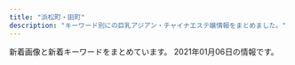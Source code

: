 ```yaml
---
title: "浜松町・田町"
description: "キーワード別にの巨乳アジアン・チャイナエステ嬢情報をまとめました。"
---
```


新着画像と新着キーワードをまとめています。
2021年01月06日の情報です。

<DmmAffiliateIns />
<KeywordTable
  shops={
    [
    {
        "url": "http://es-best.info/",
        "keywords": {
            "D": 4,
            "C": 4,
            "86": 6,
            "85": 4
        },
        "name": "\u30d9\u30b9\u30c8",
        "img_links": [
            "http://es-best.info/staffPhoto/s20191003002337.jpg",
            "http://es-best.info/staffPhoto/s20190413161507.jpg",
            "http://es-best.info/images/access/05.jpg",
            "http://es-best.info/staffPhoto/s20190304234528.jpg",
            "http://es-best.info/js/sliderLine/slide_next.png",
            "http://es-best.info/images/access/01.jpg",
            "http://es-best.info/staffPhoto/s20190304234324.jpg",
            "http://es-best.info/images/access/03.jpg",
            "http://es-best.info/images/store/052.jpg",
            "http://es-best.info/staffPhoto/s20190304234059.jpg",
            "http://es-best.info/images/access/02.jpg",
            "http://es-best.info/images/slider1/02.jpg",
            "http://es-best.info/staffPhoto/b20191003002337.jpg",
            "http://es-best.info/images/access/04.jpg",
            "http://es-best.info/staffPhoto/s20190220185555.jpg",
            "http://es-best.info/images/slider1/04.jpg",
            "http://es-best.info/staffPhoto/b20190304234528.jpg",
            "http://es-best.info/staffPhoto/b20190413161507.jpg",
            "http://es-best.info/uploadfiles/images/campaignEsBestInfo.jpg",
            "http://es-best.info/staffPhoto/b20190304234324.jpg",
            "http://es-best.info/staffPhoto/b20190220185555.jpg",
            "http://es-best.info/images/slider1/01.jpg",
            "http://es-best.info/staffPhoto/b20190304234059.jpg",
            "http://es-best.info/images/returnBtn.png",
            "http://es-best.info/js/sliderLine/slide_prev.png",
            "http://es-best.info/images/access/06.jpg"
        ],
        "station": "JR\u6d5c\u677e\u753a\u99c5\u5317\u53e3"
    },
    {
        "keywords": {
            "85": 4,
            "E": 6,
            "84": 4,
            "88": 10,
            "87": 6
        },
        "station": "JR\u7530\u753a\u99c5\u4e09\u7530\u53e3",
        "name": "Tami",
        "url": "http://body-heal.net/",
        "img_links": [
            "http://body-heal.net/images/access/01.jpg",
            "http://body-heal.net/images/store/05.jpg",
            "http://body-heal.net/images/show.jpg",
            "http://body-heal.net/staffPhoto/b20190117105438.jpg",
            "http://body-heal.net/images/access/05.jpg",
            "http://body-heal.net/staffPhoto/b20180926231950.jpg",
            "http://body-heal.net/images/store/01.jpg",
            "http://body-heal.net/images/access/02.jpg",
            "http://body-heal.net/images/access/04.jpg",
            "http://body-heal.net/images/store/04.jpg",
            "http://body-heal.net/images/access/03.jpg",
            "http://body-heal.net/staffPhoto/b20190608220420.jpg",
            "http://body-heal.net/staffPhoto/b20190608222039.jpg",
            "http://body-heal.net/staffPhoto/b20190120201033.jpg",
            "http://body-heal.net/images/store/06.jpg",
            "http://body-heal.net/staffPhoto/b20190218130854.jpg",
            "http://body-heal.net/js/sliderLine/slide_next.png",
            "http://body-heal.net/uploadfiles/images/campaignBodyHealNet.jpg",
            "http://body-heal.net/staffPhoto/b20180721035111.jpg",
            "http://body-heal.net/js/sliderLine/slide_prev.png"
        ]
    },
    {
        "img_links": [
            "http://heal-arm.com/media/sites/6/elementor/thumbs/favicon-p04pr4k6jngsiakzwccm2bkknysbm22i953lrof2dk.png",
            "http://heal-arm.com/media/sites/6/2020/05/favicon.png",
            "http://heal-arm.com/media/sites/6/2020/05/1.jpg",
            "http://heal-arm.com/media/sites/6/2020/05/4.jpg",
            "http://heal-arm.com/media/sites/6/2020/05/2.jpg",
            "http://heal-arm.com/media/sites/6/2020/05/3-1.jpg",
            "http://heal-arm.com/media/sites/6/2020/05/1-1.jpg",
            "http://heal-arm.com/media/sites/6/2020/12/2.jpg",
            "http://heal-arm.com/media/sites/6/2020/12/1.jpg",
            "http://heal-arm.com/media/sites/6/2020/05/2-1.jpg",
            "http://heal-arm.com/media/sites/6/2020/05/3.jpg"
        ],
        "name": "\u862d \u990a\u8eab\u9928",
        "url": "http://heal-arm.com/",
        "keywords": {},
        "station": "JR\u65b0\u6a4b\u99c5\u65e5\u6bd4\u8c37\u53e3"
    },
    {
        "station": "JR\u65b0\u6a4b\u99c5\u70cf\u68ee\u53e3",
        "name": "\u30a2\u30ea\u30b9 Aroma \u65b0\u6a4b\u5e97",
        "keywords": {},
        "url": "http://romantic-est.com/",
        "img_links": [
            "http://romantic-est.com/images/mainvisual_02_s.jpg",
            "http://romantic-est.com/images/sw_tel.png",
            "http://romantic-est.com/images/mainvisual_01_s.jpg",
            "http://romantic-est.com/images/cg032.jpg",
            "http://romantic-est.com/images/cg041.jpg",
            "http://romantic-est.com/images/mainvisual_02.jpg",
            "http://romantic-est.com/images/icon_new.png",
            "http://romantic-est.com/images/cg03.jpg",
            "http://romantic-est.com/images/head_therapist.jpg",
            "http://romantic-est.com/images/cg021.jpg",
            "http://romantic-est.com/images/cg05.jpg",
            "http://romantic-est.com/images/cg01.jpg",
            "http://romantic-est.com/images/mainvisual_01.jpg",
            "http://romantic-est.com/images/con02.jpg",
            "http://romantic-est.com/images/cg011.jpg",
            "http://romantic-est.com/images/sys01.jpg",
            "http://romantic-est.com/images/con03.jpg",
            "http://romantic-est.com/images/cg031.jpg",
            "http://romantic-est.com/images/con01.jpg",
            "http://romantic-est.com/images/cg04.jpg",
            "http://romantic-est.com/images/head_interior.jpg",
            "http://romantic-est.com/images/trigger.jpg",
            "http://romantic-est.com/images/sys02.jpg",
            "http://romantic-est.com/images/req_03.jpg",
            "http://romantic-est.com/images/sys03.jpg",
            "http://romantic-est.com/images/cg06.jpg",
            "http://romantic-est.com/images/cg02.jpg",
            "http://romantic-est.com/images/sw_home.png"
        ]
    },
    {
        "img_links": [],
        "name": "\u68ee\u306e\u9999",
        "url": "https://www.morinokaori-massage.com/",
        "keywords": {},
        "station": "JR\u7530\u753a\u99c5\u897f\u53e3"
    },
    {
        "url": "http://www.shiawasenojikan.esjp.info/",
        "name": "\u5e78\u305b\u306e\u6642\u9593",
        "keywords": {
            "88": 1,
            "86": 1,
            "87": 3,
            "D": 5
        },
        "img_links": [
            "http://www.shiawasenojikan.esjp.info/images/tel.jpg",
            "http://www.shiawasenojikan.esjp.info/images/news.jpg",
            "http://www.shiawasenojikan.esjp.info/files/015.jpg",
            "http://www.shiawasenojikan.esjp.info/images/staff_t.jpg",
            "http://www.shiawasenojikan.esjp.info/images/mobile.jpg",
            "http://www.shiawasenojikan.esjp.info/files/010.jpg",
            "http://www.shiawasenojikan.esjp.info/files/003.jpg",
            "http://www.shiawasenojikan.esjp.info/files/009.jpg",
            "http://www.shiawasenojikan.esjp.info/images/int2.jpg",
            "http://www.shiawasenojikan.esjp.info/images/head.jpg",
            "http://www.shiawasenojikan.esjp.info/images/link_t.jpg",
            "http://www.shiawasenojikan.esjp.info/images/sys2.jpg",
            "http://www.shiawasenojikan.esjp.info/images/interior_t.jpg",
            "http://www.shiawasenojikan.esjp.info/files/001.jpg",
            "http://www.shiawasenojikan.esjp.info/images/sys1.jpg"
        ],
        "station": "JR\u65b0\u6a4b\u99c5\u65e5\u6bd4\u8c37\u53e3"
    },
    {
        "keywords": {},
        "name": "\u6625\u306e\u5bb6",
        "img_links": [
            "http://www.k-harunoie.info/imge/service3.jpg",
            "http://www.k-harunoie.info/imge/p-1.jpg",
            "http://www.k-harunoie.info/imge/p-4.jpg",
            "http://www.k-harunoie.info/imge/int2.png",
            "http://www.k-harunoie.info/imge/p-2.jpg",
            "http://www.k-harunoie.info/imge/service1.jpg",
            "http://www.k-harunoie.info/imge/s0.png",
            "http://www.k-harunoie.info/imge/staff_t.jpg",
            "http://www.k-harunoie.info/imge/sys.png",
            "http://www.k-harunoie.info/imge/tel.png",
            "http://www.k-harunoie.info/imge/s1.png",
            "http://www.k-harunoie.info/imge/ta.png",
            "http://www.k-harunoie.info/imge/service2.jpg",
            "http://www.k-harunoie.info/imge/p-5.jpg",
            "http://www.k-harunoie.info/imge/interior_t.jpg",
            "http://www.k-harunoie.info/imge/botton.jpg"
        ],
        "url": "http://www.k-harunoie.info/",
        "station": "JR\u7530\u753a\u99c5\u6771\u53e3"
    },
    {
        "station": "JR\u6d5c\u677e\u753a\u99c5\u5317\u53e3",
        "name": "Artemis",
        "keywords": {
            "E": 7,
            "F": 14,
            "C": 14
        },
        "url": "https://hamamatsucho-esthe.work/",
        "img_links": [
            "https://hamamatsucho-esthe.work/room/esthe2.jpg",
            "https://hamamatsucho-esthe.work/button/blog.png",
            "https://hamamatsucho-esthe.work/2019/11/05/nanami-s1.jpg",
            "https://hamamatsucho-esthe.work/2018/09/10/misa-s1.jpg",
            "https://hamamatsucho-esthe.work/images/clear.png",
            "https://hamamatsucho-esthe.work/staff/maki-l1.jpg",
            "https://hamamatsucho-esthe.work/staff/sora-l1.jpg",
            "https://hamamatsucho-esthe.work/menu/gallery.png",
            "https://hamamatsucho-esthe.work/images/main1.jpg",
            "https://hamamatsucho-esthe.work/menu/home.png",
            "https://hamamatsucho-esthe.work/staff/maki-s1.jpg",
            "https://hamamatsucho-esthe.work/staff/momo-s1.jpg",
            "https://hamamatsucho-esthe.work/room/esthe3.jpg",
            "https://hamamatsucho-esthe.work/icon/google_plus.png",
            "https://hamamatsucho-esthe.work/images/footer-r.png",
            "https://hamamatsucho-esthe.work/button/staff.png",
            "https://hamamatsucho-esthe.work/staff/nanami-l1.jpg",
            "https://hamamatsucho-esthe.work/room/4-s.jpg",
            "https://hamamatsucho-esthe.work/2019/06/14/riri-s1.jpg",
            "https://hamamatsucho-esthe.work/menu/friend.png",
            "https://hamamatsucho-esthe.work/staff/sora-s1.jpg",
            "https://hamamatsucho-esthe.work/room/esthe1.jpg",
            "https://hamamatsucho-esthe.work/2019/05/25/koko-s1.jpg",
            "https://hamamatsucho-esthe.work/staff/yuki-l1.jpg",
            "https://hamamatsucho-esthe.work/2020/11/06/momo-s1.jpg",
            "https://hamamatsucho-esthe.work/room/2-l.jpg",
            "https://hamamatsucho-esthe.work/icon/twitter.png",
            "https://hamamatsucho-esthe.work/icon/facebook.png",
            "https://hamamatsucho-esthe.work/2019/01/14/emi-s1.jpg",
            "https://hamamatsucho-esthe.work/images/qrcode.png",
            "https://hamamatsucho-esthe.work/room/4-l.jpg",
            "https://hamamatsucho-esthe.work/2018/12/26/sayaka-s1.jpg",
            "https://hamamatsucho-esthe.work/2020/01/05/yuki-s1.jpg",
            "https://hamamatsucho-esthe.work/room/3-l.jpg",
            "https://hamamatsucho-esthe.work/room/1-s.jpg",
            "https://hamamatsucho-esthe.work/2019/05/25/riko-s1.jpg",
            "https://hamamatsucho-esthe.work/staff/yuki-s1.jpg",
            "https://hamamatsucho-esthe.work/room/2-s.jpg",
            "https://hamamatsucho-esthe.work/button/home.png",
            "https://hamamatsucho-esthe.work/staff/momo-l1.jpg",
            "https://hamamatsucho-esthe.work/icon/line.png",
            "https://hamamatsucho-esthe.work/2018/11/09/kana-s1.jpg",
            "https://hamamatsucho-esthe.work/menu/info.png",
            "https://hamamatsucho-esthe.work/room/1-l.jpg",
            "https://hamamatsucho-esthe.work/images/flower.png",
            "https://hamamatsucho-esthe.work/2020/07/30/maki-s1.jpg",
            "https://hamamatsucho-esthe.work/2018/09/10/sora-s1.jpg",
            "https://hamamatsucho-esthe.work/staff/riko-s1.jpg",
            "https://hamamatsucho-esthe.work/images/footer-l.png",
            "https://hamamatsucho-esthe.work/menu/blog.png",
            "https://hamamatsucho-esthe.work/room/3-s.jpg",
            "https://hamamatsucho-esthe.work/staff/nanami-s1.jpg",
            "https://hamamatsucho-esthe.work/images/main-sp.jpg"
        ]
    },
    {
        "keywords": {
            "\u80f8": 4,
            "\u4e73": 4,
            "D": 6,
            "G": 1,
            "F": 2,
            "\u30bb\u30af\u30b7\u30fc": 2,
            "E": 14
        },
        "name": "Aroma Coco8",
        "url": "https://aroma-queen.work/",
        "station": "JR\u65b0\u6a4b\u99c5\u70cf\u68ee\u53e3",
        "img_links": [
            "https://aroma-queen.work/images/st/st_kiki_1.jpg",
            "https://aroma-queen.work/images/st/st_rinda_0.jpg",
            "https://aroma-queen.work/images/st/st_aigo.jpg",
            "https://aroma-queen.work/images/st/st_get_3.jpg",
            "https://aroma-queen.work/images/st/st_sofea_2.jpg",
            "https://aroma-queen.work/images/st/st_anan.jpg",
            "https://aroma-queen.work/images/st/st_pink_2.jpg",
            "https://aroma-queen.work/images/st/st_mai_1.jpg",
            "https://aroma-queen.work/images/st/st_rei.jpg",
            "https://aroma-queen.work/images/st/st_aiko_1.jpg",
            "https://aroma-queen.work/images/st/st_ou_1.jpg",
            "https://aroma-queen.work/images/st/st_dan_2.jpg",
            "https://aroma-queen.work/images/st/st_nuna.jpg",
            "https://aroma-queen.work/images/st/st_party_2.jpg",
            "https://aroma-queen.work/images/st/st_ai1.jpg",
            "https://aroma-queen.work/images/st/st_bibi_2.jpg",
            "https://aroma-queen.work/images/st/st_koy_2.jpg",
            "https://aroma-queen.work/images/st/st_emi.jpg",
            "https://aroma-queen.work/images/st/st_koko_1.jpg",
            "https://aroma-queen.work/images/st/st_20_1.jpg",
            "https://aroma-queen.work/images/st/st_hara2.jpg",
            "https://aroma-queen.work/images/st/st_eri.jpg",
            "https://aroma-queen.work/images/st/st_rinda_2.jpg",
            "https://aroma-queen.work/images/st/st_rei_1.jpg",
            "https://aroma-queen.work/images/st/st_mayumi_2.jpg",
            "https://aroma-queen.work/images/st/st_joy_3.jpg",
            "https://aroma-queen.work/images/st/st_19.jpg",
            "https://aroma-queen.work/images/st/st_ai.jpg",
            "https://aroma-queen.work/images/st/st_jerry.jpg",
            "https://aroma-queen.work/images/st/st_13.jpg",
            "https://aroma-queen.work/images/top2.png",
            "https://aroma-queen.work/images/st/st_aya_1.jpg",
            "https://aroma-queen.work/images/st/st_bibi.jpg",
            "https://aroma-queen.work/images/st/st_dan_1.jpg",
            "https://aroma-queen.work/images/top.png",
            "https://aroma-queen.work/images/week_campaign.jpg",
            "https://aroma-queen.work/images/st/st_nami_1.jpg",
            "https://aroma-queen.work/images/st/st_yuri.jpg",
            "https://aroma-queen.work/images/st/st_rei_2.jpg",
            "https://aroma-queen.work/images/st/st_ryuu_2.jpg",
            "https://aroma-queen.work/images/st/st_get_1.jpg",
            "https://aroma-queen.work/images/st/st_pink_3.jpg",
            "https://aroma-queen.work/images/st/st_chiba_4.jpg",
            "https://aroma-queen.work/images/st/st_kaori_1.jpg",
            "https://aroma-queen.work/images/st/st_four1.jpg",
            "https://aroma-queen.work/images/st/st_sasa_3.jpg",
            "https://aroma-queen.work/images/st/st_nuna3.jpg",
            "https://aroma-queen.work/images/st/st_rena_2.jpg",
            "https://aroma-queen.work/images/st/st_nori.jpg",
            "https://aroma-queen.work/images/st/st_risa_1.jpg",
            "https://aroma-queen.work/images/st/st_min_4.jpg",
            "https://aroma-queen.work/images/st/st_chiba_1.jpg",
            "https://aroma-queen.work/images/st/st_sakura_1.jpg",
            "https://aroma-queen.work/images/st/st_coco_1.jpg",
            "https://aroma-queen.work/images/st/st_ai_1.jpg",
            "https://aroma-queen.work/images/st/st_10_1.jpg",
            "https://aroma-queen.work/images/st/st_saya_0.jpg",
            "https://aroma-queen.work/images/st/st_22.jpg",
            "https://aroma-queen.work/images/st/st_angel_3.jpg",
            "https://aroma-queen.work/images/st/st_jasmine_1.jpg",
            "https://aroma-queen.work/images/st/st_nina_3.jpg",
            "https://aroma-queen.work/images/st/st_ou_2.jpg",
            "https://aroma-queen.work/images/st/st_bibi_1.jpg",
            "https://aroma-queen.work/images/st/st_kiki2.jpg",
            "https://aroma-queen.work/images/st/st_mimi_1.jpg",
            "https://aroma-queen.work/images/st/st_emi_1.jpg",
            "https://aroma-queen.work/images/top_campaign_spring.jpg",
            "https://aroma-queen.work/images/st/st_rinda_1.jpg",
            "https://aroma-queen.work/images/st/st_min_2.jpg",
            "https://aroma-queen.work/images/st/st_angel_2.jpg",
            "https://aroma-queen.work/images/st/st_hana_1.jpg",
            "https://aroma-queen.work/images/st/st_kaori_2.jpg",
            "https://aroma-queen.work/images/st/st_pink_1.jpg",
            "https://aroma-queen.work/images/st/st_lucy_3.jpg",
            "https://aroma-queen.work/images/st/st_sayuri_1.jpg",
            "https://aroma-queen.work/images/st/st_hana_2.jpg",
            "https://aroma-queen.work/images/st/st_hara3.jpg",
            "https://aroma-queen.work/images/st/st_joy_1.jpg",
            "https://aroma-queen.work/images/st/st_joy_2.jpg",
            "https://aroma-queen.work/images/st/st_14_1.jpg",
            "https://aroma-queen.work/images/top_campaign_dec.jpg",
            "https://aroma-queen.work/images/st/st_yuri_3.jpg",
            "https://aroma-queen.work/images/st/st_yuri_2.jpg",
            "https://aroma-queen.work/images/st/st_hara.jpg",
            "https://aroma-queen.work/images/st/st_rei_3.jpg",
            "https://aroma-queen.work/images/st/st_rinda_6.jpg",
            "https://aroma-queen.work/images/st/st_pink_4.jpg",
            "https://aroma-queen.work/images/st/st_kei.jpg",
            "https://aroma-queen.work/images/st/st_joy.jpg",
            "https://aroma-queen.work/images/st/st_ou_3.jpg",
            "https://aroma-queen.work/images/st/st_mayumi_1.jpg",
            "https://aroma-queen.work/images/st/st_koko.jpg",
            "https://aroma-queen.work/images/st/st_yuyu.jpg",
            "https://aroma-queen.work/images/st/st_jj_1.jpg",
            "https://aroma-queen.work/images/st/st_minto_1.jpg",
            "https://aroma-queen.work/images/st/st_ami_2.jpg",
            "https://aroma-queen.work/images/st/st_21.jpg",
            "https://aroma-queen.work/images/st/st_nan.jpg",
            "https://aroma-queen.work/images/st/st_mirror_3.jpg",
            "https://aroma-queen.work/images/st/st_saya_1.jpg",
            "https://aroma-queen.work/images/st/st_25.jpg",
            "https://aroma-queen.work/images/st/st_shizuka_1.jpg",
            "https://aroma-queen.work/images/st/st_nuna2.jpg",
            "https://aroma-queen.work/images/st/st_16_1.jpg",
            "https://aroma-queen.work/images/st/st_rinda_4.jpg",
            "https://aroma-queen.work/images/st/st_huxa.jpg",
            "https://aroma-queen.work/images/st/st_nana_1.jpg",
            "https://aroma-queen.work/images/st/st_kou1.jpg",
            "https://aroma-queen.work/images/st/st_.jpg",
            "https://aroma-queen.work/images/st/st_aya.jpg",
            "https://aroma-queen.work/images/st/st_20.jpg",
            "https://aroma-queen.work/images/st/st_5_1.jpg",
            "https://aroma-queen.work/images/st/st_7_1.jpg",
            "https://aroma-queen.work/images/st/st_sayuri_2.jpg",
            "https://aroma-queen.work/images/st/st_17.jpg",
            "https://aroma-queen.work/images/st/st_kou2.jpg",
            "https://aroma-queen.work/images/st/st_cake_1.jpg",
            "https://aroma-queen.work/images/st/st_maya_1.jpg",
            "https://aroma-queen.work/images/st/st_mirror_2.jpg",
            "https://aroma-queen.work/images/st/st_chiba_2.jpg",
            "https://aroma-queen.work/images/st/st_aiko_2.jpg",
            "https://aroma-queen.work/images/st/st_jenny.jpg",
            "https://aroma-queen.work/images/st/st_gei.jpg",
            "https://aroma-queen.work/images/st/st_18.jpg",
            "https://aroma-queen.work/images/st/st_honey_1.jpg"
        ]
    },
    {
        "img_links": [
            "https://hamamatsucho-mensesthe.com/menu/home.png",
            "https://hamamatsucho-mensesthe.com/kumi1.jpg",
            "https://hamamatsucho-mensesthe.com/icon/google_plus.png",
            "https://hamamatsucho-mensesthe.com/room/1.jpg",
            "https://hamamatsucho-mensesthe.com/staff2/wp-content/uploads/2019/12/yuki22-1.png",
            "https://hamamatsucho-mensesthe.com/button/sche.png",
            "https://hamamatsucho-mensesthe.com/room/esthe2.jpg",
            "https://hamamatsucho-mensesthe.com/button/home.png",
            "https://hamamatsucho-mensesthe.com/2018/03/02/anna-s1.jpg",
            "https://hamamatsucho-mensesthe.com/kumi2.jpg",
            "https://hamamatsucho-mensesthe.com/staff/koko-l1.jpg",
            "https://hamamatsucho-mensesthe.com/icon/facebook.png",
            "https://hamamatsucho-mensesthe.com/staff2/wp-content/uploads/2020/11/siruet.png",
            "https://hamamatsucho-mensesthe.com/icon/line.png",
            "https://hamamatsucho-mensesthe.com/2018/11/23/arisa-s1.jpg",
            "https://hamamatsucho-mensesthe.com/staff2/wp-content/uploads/2019/12/nana2-1.png",
            "https://hamamatsucho-mensesthe.com/menu/sche.png",
            "https://hamamatsucho-mensesthe.com/staff/yoko-s1.jpg",
            "https://hamamatsucho-mensesthe.com/room/2.jpg",
            "https://hamamatsucho-mensesthe.com/images/header3.png",
            "https://hamamatsucho-mensesthe.com/images/footer-l.png",
            "https://hamamatsucho-mensesthe.com/2018/12/21/koko-s1.jpg",
            "https://hamamatsucho-mensesthe.com/menu/friend.png",
            "https://hamamatsucho-mensesthe.com/images/main-sp.jpg",
            "https://hamamatsucho-mensesthe.com/images/main1.jpg",
            "https://hamamatsucho-mensesthe.com/2018/06/12/yoko-s1.jpg",
            "https://hamamatsucho-mensesthe.com/icon/twitter.png",
            "https://hamamatsucho-mensesthe.com/2018/12/21/yuyu-s1.jpg",
            "https://hamamatsucho-mensesthe.com/staff/yuyu-l1.jpg",
            "https://hamamatsucho-mensesthe.com/staff/arisa-l1.jpg",
            "https://hamamatsucho-mensesthe.com/staff2/wp-content/uploads/2020/11/maki04.png",
            "https://hamamatsucho-mensesthe.com/staff/arisa-s1.jpg",
            "https://hamamatsucho-mensesthe.com/staff2/wp-content/uploads/2019/12/nanami02-2.png",
            "https://hamamatsucho-mensesthe.com/2017/10/08/ruru-s1.jpg",
            "https://hamamatsucho-mensesthe.com/2018/06/08/hana-s2.jpg",
            "https://hamamatsucho-mensesthe.com/staff2/wp-content/uploads/2020/11/momo02.png",
            "https://hamamatsucho-mensesthe.com/staff/nana-l1.jpg",
            "https://hamamatsucho-mensesthe.com/staff2/wp-content/uploads/2019/12/haru-1.png",
            "https://hamamatsucho-mensesthe.com/menu/info.png",
            "https://hamamatsucho-mensesthe.com/images/clear.png",
            "https://hamamatsucho-mensesthe.com/room/esthe1.jpg",
            "https://hamamatsucho-mensesthe.com/staff/yoko-l1.jpg",
            "https://hamamatsucho-mensesthe.com/button/staff.png",
            "https://hamamatsucho-mensesthe.com/staff/koko-s1.jpg",
            "https://hamamatsucho-mensesthe.com/staff2/wp-content/uploads/2020/11/yuyu03.png",
            "https://hamamatsucho-mensesthe.com/staff/nana-s1.jpg",
            "https://hamamatsucho-mensesthe.com/staff2/wp-content/uploads/2020/02/yaya02.png",
            "https://hamamatsucho-mensesthe.com/staff2/wp-content/uploads/2020/01/ai01.png",
            "https://hamamatsucho-mensesthe.com/menu/gallery.png",
            "https://hamamatsucho-mensesthe.com/staff/yuyu-s1.jpg",
            "https://hamamatsucho-mensesthe.com/room/4.jpg",
            "https://hamamatsucho-mensesthe.com/room/3.jpg",
            "https://hamamatsucho-mensesthe.com/room/esthe3.jpg",
            "https://hamamatsucho-mensesthe.com/images/footer-r.png"
        ],
        "keywords": {
            "D": 6,
            "F": 3,
            "E": 1,
            "C": 1
        },
        "name": "Oriental Spa",
        "station": "JR\u6d5c\u677e\u753a\u99c5\u5317\u53e3",
        "url": "https://hamamatsucho-mensesthe.com/"
    },
    {
        "keywords": {},
        "name": "\u30df\u30fc\u30c7\u30a3\u30fc",
        "station": "JR\u65b0\u6a4b\u99c5\u65e5\u6bd4\u8c37\u53e3",
        "url": "https://www.meedeemassage.com/",
        "img_links": [
            "https://static.wixstatic.com/media/ff29a7_d6b424065e3946fc8a31bd093d286366~mv2.jpg",
            "https://static.wixstatic.com/media/ff29a7_5a71cab9e560455a86a69dee65e387e6~mv2.jpg",
            "https://static.wixstatic.com/media/ff29a7_47d81575374144dda595a587847070b9~mv2.jpg",
            "https://static.wixstatic.com/media/ff29a7_996c77cb89cc4012a35bb0813c645fdf~mv2.jpg",
            "https://static.wixstatic.com/media/ff29a7_d9f852b350a141b1ae8d7d80ce91ecfa~mv2.jpg",
            "https://static.wixstatic.com/media/096f64_9dd53b8d3bbc46b7a5d8f8f9f83f67c0~mv2.jpg"
        ]
    },
    {
        "station": "JR\u6d5c\u677e\u753a\u99c5\u5357\u53e3",
        "name": "Yuki\u2019s House",
        "url": "http://yukizhouse00.web.fc2.com/",
        "keywords": {},
        "img_links": [
            "http://yukizhouse00.web.fc2.com/images/portfolio/work-2.jpg",
            "http://yukizhouse00.web.fc2.com/images/portfolio/work-5.jpg",
            "http://yukizhouse00.web.fc2.com/images/portfolio/work-6.jpg",
            "http://yukizhouse00.web.fc2.com/images/portfolio/work-1.jpg",
            "http://yukizhouse00.web.fc2.com/images/portfolio/work-4.jpg",
            "http://yukizhouse00.web.fc2.com/images/slider/slid1.jpg",
            "http://yukizhouse00.web.fc2.com/images/slider/slid2.jpg",
            "http://yukizhouse00.web.fc2.com/images/portfolio/work-3.jpg"
        ]
    },
    {
        "keywords": {
            "83": 4,
            "90": 2,
            "86": 2,
            "C": 2,
            "87": 1
        },
        "url": "https://minazuki-tokyo.com/",
        "img_links": [
            "https://minazuki-tokyo.com/wp-content/uploads/2020/11/photo03.png",
            "https://minazuki-tokyo.com/wp-content/uploads/2020/11/news06-640x348.png",
            "https://minazuki-tokyo.com/wp-content/uploads/2020/11/news07-390x195.png",
            "https://minazuki-tokyo.com/wp-content/uploads/2020/11/news06-200x200.png",
            "https://minazuki-tokyo.com/wp-content/uploads/2020/11/news01-200x200.png",
            "https://minazuki-tokyo.com/wp-content/uploads/2020/11/top1.png",
            "https://minazuki-tokyo.com/wp-content/uploads/2020/11/news01-390x195.png",
            "https://minazuki-tokyo.com/wp-content/uploads/2020/11/news06-390x195.png",
            "https://minazuki-tokyo.com/wp-content/uploads/2020/11/staff1.png",
            "https://minazuki-tokyo.com/wp-content/uploads/2020/11/photo04.png",
            "https://minazuki-tokyo.com/wp-content/uploads/2020/11/photo02.png",
            "https://minazuki-tokyo.com/wp-content/uploads/2020/11/sub02_p.png",
            "https://minazuki-tokyo.com/wp-content/uploads/2020/11/staff1-200x200.png",
            "https://minazuki-tokyo.com/wp-content/uploads/2020/11/sub01_p.png",
            "https://minazuki-tokyo.com/wp-content/uploads/2020/11/news03-390x195.png",
            "https://minazuki-tokyo.com/wp-content/uploads/2020/11/sub04_p.png",
            "https://minazuki-tokyo.com/wp-content/uploads/2020/11/staff2-200x200.png",
            "https://minazuki-tokyo.com/wp-content/uploads/2020/12/add2.png",
            "https://minazuki-tokyo.com/wp-content/uploads/2020/11/news05-200x200.png",
            "https://minazuki-tokyo.com/wp-content/uploads/2020/11/staff3-200x200.png",
            "https://minazuki-tokyo.com/wp-content/uploads/2020/11/photo01.png",
            "https://minazuki-tokyo.com/wp-content/uploads/2020/11/photo05.png",
            "https://minazuki-tokyo.com/wp-content/uploads/2020/11/news04-390x195.png",
            "https://minazuki-tokyo.com/wp-content/uploads/2020/11/staff3.png",
            "https://minazuki-tokyo.com/wp-content/uploads/2020/11/staff6-200x200.png",
            "https://minazuki-tokyo.com/wp-content/uploads/2020/11/staff5-200x200.png",
            "https://minazuki-tokyo.com/wp-content/uploads/2020/11/staff2.png",
            "https://minazuki-tokyo.com/wp-content/uploads/2020/11/news01-640x348.png",
            "https://minazuki-tokyo.com/wp-content/uploads/2020/11/news03-640x348.png",
            "https://minazuki-tokyo.com/wp-content/uploads/2020/11/news07-200x200.png",
            "https://minazuki-tokyo.com/wp-content/uploads/2020/11/news05-390x195.png",
            "https://minazuki-tokyo.com/wp-content/uploads/2020/11/news07-640x348.png",
            "https://minazuki-tokyo.com/wp-content/uploads/2020/11/sub03_p.png",
            "https://minazuki-tokyo.com/wp-content/uploads/2020/11/news03-200x200.png",
            "https://minazuki-tokyo.com/wp-content/uploads/2020/11/staff5.png",
            "https://minazuki-tokyo.com/wp-content/uploads/2020/11/price.png",
            "https://minazuki-tokyo.com/wp-content/uploads/2020/11/news05-640x348.png",
            "https://minazuki-tokyo.com/wp-content/uploads/2020/11/staff6.png"
        ],
        "station": "JR\u6d5c\u677e\u753a\u99c5\u5357\u53e3",
        "name": "\u6c34\u7121\u6708\uff5e\u307f\u306a\u3065\u304d\uff5e"
    },
    {
        "station": "JR\u6d5c\u677e\u753a\u99c5\u5357\u53e3",
        "keywords": {},
        "img_links": [
            "http://www.es-tokyo.link/images/20.jpg",
            "http://www.es-tokyo.link/img/emili1.jpg",
            "http://www.es-tokyo.link/images/23.jpg",
            "http://www.es-tokyo.link/img/izumi2.jpg",
            "http://www.es-tokyo.link/images/sys2.jpg",
            "http://www.es-tokyo.link/images/19.jpg",
            "http://www.es-tokyo.link/img/suzu1.jpg",
            "http://www.es-tokyo.link/images/sys1.jpg",
            "http://www.es-tokyo.link/img/erin2.jpg",
            "http://www.es-tokyo.link/images/3.jpg",
            "http://www.es-tokyo.link/images/mobile.jpg",
            "http://www.es-tokyo.link/img/izumi1.jpg",
            "http://www.es-tokyo.link/img/miwa1.jpg",
            "http://www.es-tokyo.link/img/mayu1.jpg",
            "http://www.es-tokyo.link/images/newface.jpg",
            "http://www.es-tokyo.link/images/tel.jpg",
            "http://www.es-tokyo.link/images/staff_t.jpg",
            "http://www.es-tokyo.link/img/minami1.jpg",
            "http://www.es-tokyo.link/img/yui1.jpg",
            "http://www.es-tokyo.link/img/naomi1.jpg",
            "http://www.es-tokyo.link/images/25.jpg",
            "http://www.es-tokyo.link/img/kaori1.jpg",
            "http://www.es-tokyo.link/images/s1.png",
            "http://www.es-tokyo.link/img/ami1.jpg",
            "http://www.es-tokyo.link/images/28.jpg",
            "http://www.es-tokyo.link/images/b3.jpg",
            "http://www.es-tokyo.link/images/head.jpg",
            "http://www.es-tokyo.link/images/news.jpg",
            "http://www.es-tokyo.link/images/b2.jpg",
            "http://www.es-tokyo.link/images/9.jpg",
            "http://www.es-tokyo.link/images/31.jpg",
            "http://www.es-tokyo.link/images/22.jpg",
            "http://www.es-tokyo.link/images/interior_t.jpg",
            "http://www.es-tokyo.link/images/b1.jpg",
            "http://www.es-tokyo.link/img/minami2.jpg",
            "http://www.es-tokyo.link/images/int2.jpg",
            "http://www.es-tokyo.link/img/erin1.jpg",
            "http://www.es-tokyo.link/img/rin1.jpg",
            "http://www.es-tokyo.link/images/24.jpg",
            "http://www.es-tokyo.link/img/momoko1.jpg",
            "http://www.es-tokyo.link/images/30.jpg",
            "http://www.es-tokyo.link/images/int1.jpg",
            "http://www.es-tokyo.link/images/32.jpg",
            "http://www.es-tokyo.link/img/hikari1.jpg",
            "http://www.es-tokyo.link/images/27.jpg",
            "http://www.es-tokyo.link/images/5.jpg"
        ],
        "name": "Pandora*\u30d1\u30f3\u30c9\u30e9",
        "url": "http://www.es-tokyo.link"
    },
    {
        "img_links": [
            "http://shiawase.mssg.jp/images/gallery/gallery_top.jpg",
            "http://shiawase.mssg.jp/images/staff_image/staff_d01a.jpg",
            "http://shiawase.mssg.jp/images/home/QR.png",
            "http://shiawase.mssg.jp/images/system/syatem_301.jpg",
            "http://shiawase.mssg.jp/images/system/syatem_302.jpg",
            "http://shiawase.mssg.jp/images/top/top_04.jpg",
            "http://shiawase.mssg.jp/images/staff_one/staff_one_07.png",
            "http://shiawase.mssg.jp/images/staff_image/staff_d02b.jpg",
            "http://shiawase.mssg.jp/images/staff/sta_0z10.jpg",
            "http://shiawase.mssg.jp/images/staff_one/staff_one_05.jpg",
            "http://shiawase.mssg.jp/images/gallery/gallery_104.jpg",
            "http://shiawase.mssg.jp/images/system/syatem_303.jpg",
            "http://shiawase.mssg.jp/images/staff_one/staff_one_01.jpg",
            "http://shiawase.mssg.jp/images/staff/staff_top.jpg",
            "http://shiawase.mssg.jp/images/top/top_02.jpg",
            "http://shiawase.mssg.jp/images/top/top_05.jpg",
            "http://shiawase.mssg.jp/images/gallery/gallery_403.jpg",
            "http://shiawase.mssg.jp/images/staff/sta_0z2.jpg",
            "http://shiawase.mssg.jp/images/staff_one/staff_one_02.jpg",
            "http://shiawase.mssg.jp/images/staff_one/staff_one_top.jpg",
            "http://shiawase.mssg.jp/images/staff/sta_03.jpg",
            "http://shiawase.mssg.jp/images/home/index_page_top.jpg",
            "http://shiawase.mssg.jp/images/staff/sta_0z12.jpg",
            "http://shiawase.mssg.jp/images/gallery/gallery_101.jpg",
            "http://shiawase.mssg.jp/images/home/index_03.jpg",
            "http://shiawase.mssg.jp/images/staff_image/staff_d04.jpg",
            "http://shiawase.mssg.jp/images/staff_image/staff_d02.jpg",
            "http://shiawase.mssg.jp/images/gallery/gallery_404.jpg",
            "http://shiawase.mssg.jp/images/home/index_04.jpg",
            "http://shiawase.mssg.jp/images/staff/sta_010.jpg",
            "http://shiawase.mssg.jp/images/gallery/gallery_01.jpg",
            "http://shiawase.mssg.jp/images/home/index_qup.jpg",
            "http://shiawase.mssg.jp/images/top/top_03.jpg",
            "http://shiawase.mssg.jp/images/staff/sta_0z8.jpg",
            "http://shiawase.mssg.jp/images/staff/sta_021.jpg",
            "http://shiawase.mssg.jp/images/home/index_tel.jpg",
            "http://shiawase.mssg.jp/images/staff_image/staff_d03.jpg",
            "http://shiawase.mssg.jp/images/staff/sta_0z9.jpg",
            "http://shiawase.mssg.jp/images/home/top_qp.jpg",
            "http://shiawase.mssg.jp/images/top/top_06.jpg",
            "http://shiawase.mssg.jp/images/staff_one/staff_one_04.jpg",
            "http://shiawase.mssg.jp/images/staff_image/staff_d01b.jpg",
            "http://shiawase.mssg.jp/images/staff_one/staff_one_03.jpg",
            "http://shiawase.mssg.jp/images/gallery/gallery_103.jpg",
            "http://shiawase.mssg.jp/images/top/top_08.png",
            "http://shiawase.mssg.jp/images/staff/sta_04.jpg",
            "http://shiawase.mssg.jp/images/top/top_01.jpg",
            "http://shiawase.mssg.jp/images/gallery/gallery_402.jpg",
            "http://shiawase.mssg.jp/images/gallery/gallery_102.jpg",
            "http://shiawase.mssg.jp/images/staff_one/staff_one_08.png",
            "http://shiawase.mssg.jp/images/gallery/gallery_401.jpg",
            "http://shiawase.mssg.jp/images/staff/sta_08.jpg",
            "http://shiawase.mssg.jp/images/staff/sta_023.jpg",
            "http://shiawase.mssg.jp/images/staff/sta_01.jpg"
        ],
        "keywords": {},
        "station": "JR\u7530\u753a\u99c5\u897f\u53e3",
        "url": "http://shiawase.mssg.jp/",
        "name": "\u3057\u3042\u308f\u305b\uff5eSHIAWASE\uff5e"
    },
    {
        "name": "\u7e01",
        "url": "http://tamachi-en.link/",
        "station": "JR\u7530\u753a\u99c5\u6771\u53e3",
        "keywords": {
            "C": 15
        },
        "img_links": [
            "http://tamachi-en.link/images/g8.jpg",
            "http://tamachi-en.link/images/mobile.png",
            "http://tamachi-en.link/images/g0.jpg",
            "http://tamachi-en.link/images/new1.jpg",
            "http://tamachi-en.link/images/top.jpg",
            "http://tamachi-en.link/images/g4.jpg",
            "http://tamachi-en.link/images/g3.jpg",
            "http://tamachi-en.link/images/g1.jpg",
            "http://tamachi-en.link/images/g2.jpg",
            "http://tamachi-en.link/images/g6.jpg",
            "http://tamachi-en.link/images/g5.jpg",
            "http://tamachi-en.link/images/zi_staff.png",
            "http://tamachi-en.link/images/zi_link.png"
        ]
    },
    {
        "station": "JR\u65b0\u6a4b\u99c5\u70cf\u68ee\u53e3",
        "url": "http://www.onlyone-es.com/",
        "img_links": [
            "http://www.onlyone-es.com/wp-content/themes/onlyone-child/course/course_1.png",
            "http://www.onlyone-es.com/wp-content/themes/onlyone-child/images/h3_staff1.png",
            "http://www.onlyone-es.com/wp-content/uploads/2019/03/staff_-1.jpg",
            "http://www.onlyone-es.com/wp-content/themes/onlyone-child/images/h1_course.png",
            "http://www.onlyone-es.com/wp-content/themes/onlyone-child/images/h3_campaign1.png",
            "http://www.onlyone-es.com/wp-content/themes/onlyone-child/staff/staff_.jpg",
            "http://www.onlyone-es.com/wp-content/uploads/2019/03/room_.png",
            "http://www.onlyone-es.com/wp-content/themes/onlyone-child/images/h3_termsofuse1.png",
            "http://www.onlyone-es.com/wp-content/uploads/2020/06/rina-11.jpg",
            "http://www.onlyone-es.com/wp-content/uploads/2019/03/staff_nana-1.jpg",
            "http://www.onlyone-es.com/wp-content/uploads/2019/08/staff_riri.jpg",
            "http://www.onlyone-es.com/wp-content/uploads/2019/03/staff_emi-2.jpg",
            "http://www.onlyone-es.com/wp-content/uploads/2019/03/room_1-1.jpg",
            "http://www.onlyone-es.com/wp-content/uploads/2019/11/staff_momo1.jpg",
            "http://www.onlyone-es.com/wp-content/themes/onlyone-child/sp/images/home_icon2.png",
            "http://www.onlyone-es.com/wp-content/themes/onlyone-child/images/mainVisual_1.png",
            "http://www.onlyone-es.com/wp-content/themes/onlyone-child/sp/images/campaign.png",
            "http://www.onlyone-es.com/wp-content/themes/onlyone-child/course/course_3.png",
            "http://www.onlyone-es.com/wp-content/themes/onlyone-child/sp/images/sp_tel.png",
            "http://www.onlyone-es.com/wp-content/themes/onlyone-child/images/h3_concept1.png",
            "http://www.onlyone-es.com/wp-content/themes/onlyone-child/sp/images/sp_place.png",
            "http://www.onlyone-es.com/wp-content/themes/onlyone-child/images/onlyone_credit_card.png",
            "http://www.onlyone-es.com/wp-content/uploads/2019/03/room_3-2.jpg",
            "http://www.onlyone-es.com/wp-content/uploads/2019/03/staff_ayumi-1.jpg",
            "http://www.onlyone-es.com/wp-content/uploads/2020/06/rina-12.jpg",
            "http://www.onlyone-es.com/wp-content/themes/onlyone-child/images/h3_whatsnew1.png",
            "http://www.onlyone-es.com/wp-content/themes/onlyone-child/course/course_4.png",
            "http://www.onlyone-es.com/wp-content/themes/onlyone-child/course/course_2.png",
            "http://www.onlyone-es.com/wp-content/uploads/2019/03/staff_yuri-1.jpg",
            "http://www.onlyone-es.com/wp-content/uploads/2019/03/room_2.jpg",
            "http://www.onlyone-es.com/wp-content/themes/onlyone-child/images/mainVisual_2.png",
            "http://www.onlyone-es.com/wp-content/uploads/2019/03/staff_mika-1.jpg",
            "http://www.onlyone-es.com/wp-content/uploads/2019/11/staff_momo2.jpg"
        ],
        "name": "Only One\uff5e\u30aa\u30f3\u30ea\u30fc\u30ef\u30f3\uff5e",
        "keywords": {}
    },
    {
        "station": "JR\u6d5c\u677e\u753a\u99c5\u5357\u53e3",
        "img_links": [],
        "url": "https://fancy-tokyo.com/",
        "name": "fancy",
        "keywords": {}
    },
    {
        "url": "https://hamamatsucho-mensesthe.net/",
        "img_links": [
            "https://hamamatsucho-mensesthe.net/wp/wp-content/uploads/2019/10/eri-150x150.jpg",
            "https://hamamatsucho-mensesthe.net/room/room-l5.jpg",
            "https://hamamatsucho-mensesthe.net/staff/top/rin-s1.jpg",
            "https://hamamatsucho-mensesthe.net/wp/wp-content/uploads/2020/10/aki-150x150.jpg",
            "https://hamamatsucho-mensesthe.net/wp/icon/facebook.png",
            "https://hamamatsucho-mensesthe.net/staff/top/aki-s1.jpg",
            "https://hamamatsucho-mensesthe.net/staff/top/emi-s1.jpg",
            "https://hamamatsucho-mensesthe.net/wp/icon/google_plus.png",
            "https://hamamatsucho-mensesthe.net/icon/twitter.png",
            "https://hamamatsucho-mensesthe.net/staff/top/nao-s1.jpg",
            "https://hamamatsucho-mensesthe.net/icon/line.png",
            "https://hamamatsucho-mensesthe.net/wp/wp-content/uploads/2020/01/mitsuki.jpg",
            "https://hamamatsucho-mensesthe.net/wp/wp-content/uploads/2019/02/paypay2.jpg",
            "https://hamamatsucho-mensesthe.net/icon/facebook.png",
            "https://hamamatsucho-mensesthe.net/wp/icon/twitter.png",
            "https://hamamatsucho-mensesthe.net/wp/wp-content/uploads/2020/01/misaki-l2.jpg",
            "https://hamamatsucho-mensesthe.net/icon/google_plus.png",
            "https://hamamatsucho-mensesthe.net/images/flower.png",
            "https://hamamatsucho-mensesthe.net/wp/wp-content/uploads/2020/01/emi-l1.jpg",
            "https://hamamatsucho-mensesthe.net/wp/wp-content/uploads/2020/01/nao.jpg",
            "https://hamamatsucho-mensesthe.net/staff/top/ayaka-s1.jpg",
            "https://hamamatsucho-mensesthe.net/staff/top/miyu-s1.jpg",
            "https://hamamatsucho-mensesthe.net/images/footer-l.png",
            "https://hamamatsucho-mensesthe.net/room/room-l1.jpg",
            "https://hamamatsucho-mensesthe.net/link/mens-esthe.png",
            "https://hamamatsucho-mensesthe.net/room/room-l2.jpg",
            "https://hamamatsucho-mensesthe.net/wp/wp-content/uploads/2020/02/stand-by.jpg",
            "https://hamamatsucho-mensesthe.net/wp/wp-content/uploads/2020/02/1714CAA8-3D57-4009-AB72-F5A8E6B60310.jpeg",
            "https://hamamatsucho-mensesthe.net/wp/images/top2.jpg",
            "https://hamamatsucho-mensesthe.net/wp/images/mensesthe.jpg",
            "https://hamamatsucho-mensesthe.net/images/footer-r.png",
            "https://hamamatsucho-mensesthe.net/wp/icon/line.png",
            "https://hamamatsucho-mensesthe.net/wp/wp-content/uploads/2020/11/urara.jpg",
            "https://hamamatsucho-mensesthe.net/wp/images/top1.jpg",
            "https://hamamatsucho-mensesthe.net/wp/wp-content/uploads/2020/08/ayaka.jpg",
            "https://hamamatsucho-mensesthe.net/room/room-l6.jpg",
            "https://hamamatsucho-mensesthe.net/wp/images/clear.png",
            "https://hamamatsucho-mensesthe.net/wp/images/top3.jpg",
            "https://hamamatsucho-mensesthe.net/room/room-l4.jpg",
            "https://hamamatsucho-mensesthe.net/images/clear.png",
            "https://hamamatsucho-mensesthe.net/room/room-l3.jpg",
            "https://hamamatsucho-mensesthe.net/staff/top/mitsuki-s1.jpg",
            "https://hamamatsucho-mensesthe.net/wp/wp-content/uploads/2020/09/rin.jpg"
        ],
        "name": "SERA",
        "keywords": {
            "C": 2,
            "D": 38,
            "E": 16
        },
        "station": "JR\u6d5c\u677e\u753a\u99c5\u5317\u53e3"
    },
    {
        "keywords": {
            "\u80f8": 1,
            "90": 2,
            "86": 13,
            "84": 7,
            "88": 5,
            "85": 11
        },
        "station": "JR\u65b0\u6a4b\u99c5\u70cf\u68ee\u53e3",
        "url": "http://es-leon.link/",
        "img_links": [
            "http://es-leon.link/images/guide6.jpg",
            "http://es-leon.link/images/nav_link05_no.png",
            "http://es-leon.link/photos/sites/45/2020/10/202010120813040.jpg",
            "http://es-leon.link/images/slider03.jpg",
            "http://es-leon.link/photos/sites/45/2020/12/2020120315084829.jpg",
            "http://es-leon.link/photos/sites/45/2020/10/2020100103284496.jpg",
            "http://es-leon.link/photos/sites/45/2020/11/2020112005145015.jpg",
            "http://es-leon.link/photos/sites/45/2020/10/2020101205480451.jpg",
            "http://es-leon.link/images/guide8.jpg",
            "http://es-leon.link/photos/sites/45/2020/10/2020102507495672.jpg",
            "http://es-leon.link/photos/sites/45/2020/10/2020101318405051.jpg",
            "http://es-leon.link/images/img_info.jpg",
            "http://es-leon.link/images/guide1.png",
            "http://es-leon.link/images/nav_link03_no.png",
            "http://es-leon.link/photos/sites/45/2020/10/2020100103205050.jpg",
            "http://es-leon.link/photos/sites/45/2020/10/2020100103240526.jpg",
            "http://es-leon.link/photos/sites/45/2020/11/2020110919583922.jpg",
            "http://es-leon.link/photos/sites/45/2020/10/2020102507510838.jpg",
            "http://es-leon.link/photos/sites/45/2020/10/2020101318402898.jpg",
            "http://es-leon.link/images/slider01.jpg",
            "http://es-leon.link/photos/sites/45/2020/10/2020101205422328.jpg",
            "http://es-leon.link/photos/sites/45/2020/10/2020101205420372.jpg",
            "http://es-leon.link/images/nav_link01_no.png",
            "http://es-leon.link/photos/sites/45/2020/12/2020120418570321.jpg",
            "http://es-leon.link/photos/sites/45/2020/10/2020100103205130.jpg",
            "http://es-leon.link/images/card.png",
            "http://es-leon.link/photos/sites/45/2020/10/2020100103205186.jpg",
            "http://es-leon.link/images/nav_link07_no.png",
            "http://es-leon.link/images/pagetop.jpg",
            "http://es-leon.link/photos/sites/45/2020/10/2020101318300043.jpg",
            "http://es-leon.link/images/lineline.png",
            "http://es-leon.link/photos/sites/45/2020/11/2020110919595348.jpg",
            "http://es-leon.link/photos/sites/45/2020/11/2020111904152242.jpg",
            "http://es-leon.link/photos/sites/45/2020/10/202010120812266.jpg",
            "http://es-leon.link/photos/sites/45/2020/10/2020102507504664.jpg",
            "http://es-leon.link/photos/sites/45/2020/11/2020110919590942.jpg",
            "http://es-leon.link/photos/sites/45/2020/12/2020122709271914.jpg",
            "http://es-leon.link/photos/sites/45/2020/12/2020120418563847.jpg",
            "http://es-leon.link/photos/sites/45/2020/10/2020100103294056.jpg",
            "http://es-leon.link/photos/sites/45/2020/10/2020101404192576.jpg",
            "http://es-leon.link/photos/sites/45/2020/10/2020100103034891.jpg",
            "http://es-leon.link/images/nav_link06_no.png",
            "http://es-leon.link/images/profile.png",
            "http://es-leon.link/images/header.png",
            "http://es-leon.link/images/slider04.jpg",
            "http://es-leon.link/photos/sites/45/2020/10/2020101208124541.jpg",
            "http://es-leon.link/photos/sites/45/2020/10/2020100103293996.jpg",
            "http://es-leon.link/photos/sites/45/2020/10/202010010328436.jpg",
            "http://es-leon.link/images/slider02.jpg",
            "http://es-leon.link/photos/sites/45/2020/10/2020102507501385.jpg",
            "http://es-leon.link/photos/sites/45/2020/10/2020102507503499.jpg",
            "http://es-leon.link/photos/sites/45/2020/11/2020110919593136.jpg",
            "http://es-leon.link/photos/sites/45/2020/12/2020122013214830.jpg",
            "http://es-leon.link/images/nav_link04_no.png",
            "http://es-leon.link/images/slider00.jpg",
            "http://es-leon.link/images/qr.png",
            "http://es-leon.link/photos/sites/45/2020/11/2020110919573849.jpg",
            "http://es-leon.link/photos/sites/45/2020/10/2020101318404076.jpg",
            "http://es-leon.link/images/nav_link02_no.png",
            "http://es-leon.link/photos/sites/45/2020/10/2020101318294854.jpg",
            "http://es-leon.link/images/guide7.jpg",
            "http://es-leon.link/photos/sites/45/2020/10/2020101205424345.jpg",
            "http://es-leon.link/images/guide1.jpg",
            "http://es-leon.link/images/guide4.jpg",
            "http://es-leon.link/photos/sites/45/2020/10/2020100103293971.jpg",
            "http://es-leon.link/images/guide2.png",
            "http://es-leon.link/photos/sites/45/2020/10/2020100103240520.jpg",
            "http://es-leon.link/images/guide2.jpg",
            "http://es-leon.link/images/guide3.jpg",
            "http://es-leon.link/images/guide5.jpg"
        ],
        "name": "LEON"
    }
]
}
/>
<DmmAffiliateScript />
